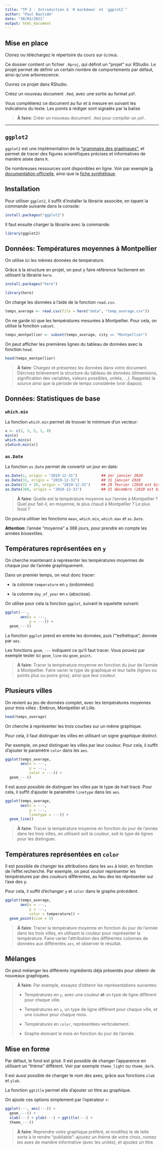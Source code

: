 ```yaml
---
title: "TP 2 - Introduction à `R markdown` et `ggplot2`"
author: "Paul Bastide"
date: "30/03/2021"
output: html_document
---
```


## Mise en place

Clonez ou téléchargez le répertoire du cours sur `GitHub`.

Ce dossier contient un fichier `.Rproj`, qui définit un "projet" sur RStudio.
Le projet permet de définir un certain nombre de comportements par défaut,
ainsi qu'une arborescence.

Ouvrez ce projet dans RStudio.

Créez un nouveau document `.Rmd`, avec une sortie au format `pdf`.

Vous compléterez ce document au fur et à mesure en suivant les indications du texte.
Les points à rédiger sont signalés par la balise

> **À faire**: Créer un nouveau document `.Rmd` pour compiler un `pdf`.

---

## `ggplot2`

`ggplot2` est une implémentation de la
["grammaire des graphiques"](https://en.wikipedia.org/wiki/Ggplot2),
et permet de tracer des figures scientifiques précises et informatives
de manière aisée dans `R`.

De nombreuses ressources sont disponibles en ligne.
Voir par exemple
[la documentation officielle](https://ggplot2.tidyverse.org/index.html),
ainsi que la [fiche synthétique](https://github.com/rstudio/cheatsheets/blob/master/data-visualization-2.1.pdf).

## Installation

Pour utiliser `ggplot2`, il suffit d'installer la librairie associée,
en tapant la commande suivante dans la console:

```r
install.packages("ggplot2")
```

Il faut ensuite charger la librairie avec la commande:

```r
library(ggplot2)
```

## Données: Températures moyennes à Montpellier

On utilise ici les mêmes données de température.

Grâce à la structure en projet, on peut y faire référence facilement en utilisant
la librairie `here`.

```r
install.packages("here")
```

```r
library(here)
```

On charge les données à l'aide de la fonction `read.csv`.

```r
temps_average <- read.csv(file = here("data", "temp_average.csv"))
```

On ne garde ici que les températures mesurées à Montpellier.
Pour cela, on utilise la fonction `subset`.

```r
temps_montpellier <- subset(temps_average, city == "Montpellier")
```

On peut afficher les premières lignes du tableau de données avec la fonction `head`.

```r
head(temps_montpellier)
```

> **À faire**: Chargez et présentez les données dans votre document.
Décrivez brièvement la structure du tableau de données 
(dimensions, signification des variables, valeurs possibles, unités, ...).
Rappelez la source ainsi que la période de temps considérée (voir diapos).

## Données: Statistiques de base

### `which.min`

La fonction `which.min` permet de trouver le minimum d'un vecteur:

```r
x <- c(2, 3, 5, 1, 8)
min(x)
which.min(x)
x[which.min(x)]
```

### `as.Date`

La fonction `as.Date` permet de convertir un jour en date:

```r
as.Date(1, origin = "2019-12-31")           ## 1er janvier 2020
as.Date(31, origin = "2019-12-31")          ## 31 janvier 2020
as.Date(31 + 29, origin = "2019-12-31")     ## 29 février (2020 est bissextile)
as.Date(366, origin = "2019-12-31")         ## 31 décembre (2020 est bissextile)
```

> **À faire**: Quelle est la température moyenne sur l'année à Montpellier ?
Quel jour fait-il, en moyenne, le plus chaud à Montpellier ?
Le plus froid ? 

On pourra utiliser les fonctions `mean`, `which.min`, `which.max` et `as.Date`.

**Attention**: l'année "moyenne" a 366 jours, pour prendre en compte les années bissextiles.

## Températures représentées en `y`

On cherche maintenant à représenter les températures moyennes de chaque jour
de l'année graphiquement.

Dans un premier temps, on veut donc tracer:

* la colonne `temperature` en `y` (ordonnées)

* la colonne `day_of_year` en `x` (abscisse).

On utilise pour cela la fonction `ggplot`, suivant le squelette suivant:

```r
ggplot(---,
       aes(x = ---,              
           y = ---)) +              
  geom_---()                     
```

La fonction `ggplot` prend en entrée les données, puis l'"esthétique", donnée par `aes`.

Les fonctions `geom_---` indiquent ce qu'il faut tracer.
Vous pouvez par exemple tester ici `geom_line` ou `geom_point`.

> **À faire**:
Tracer la température moyenne en fonction du jour de l'année à Montpellier.
Faire varier le type de graphique et leur taille (lignes ou points plus ou poins gros),
ainsi que leur couleur.

## Plusieurs villes

On revient au jeu de données complet, avec les températures moyennes pour trois
villes : Embrun, Montpellier et Lille.

```r
head(temps_average)
```

On cherche à représenter les trois courbes sur un même graphique.

Pour cela, il faut distinguer les villes en utilisant un signe graphique distinct.

Par exemple, on peut distinguer les villes par leur couleur.
Pour cela, il suffit d'ajouter le paramètre `color` dans les `aes`.

```r
ggplot(temps_average,
       aes(x = ---,              
           y = ---,
           color = ---)) +              
  geom_---()                     
```

Il est aussi possible de distinguer les villes par le type de trait tracé.
Pour cela, il suffit d'ajouter le paramètre `linetype` dans les `aes`.

```r
ggplot(temps_average,
       aes(x = ---,              
           y = ---,
           linetype = ---)) +              
  geom_line()                     
```

> **À faire**:
Tracer la température moyenne en fonction du jour de l'année dans les trois villes,
en utilisant soit la couleur, soit le type de lignes pour les distinguer.

## Températures représentées en `color`

Il est possible de changer les attributions dans les `aes` à loisir, en fonction
de l'effet recherché.
Par exemple, on peut vouloir représenter les températures par des *couleurs*
différentes, au lieu des les réprésenter sur l'axe des y.

Pour cela, il suffit d'échanger `y` et `color` dans le graphe précédent.

```r
ggplot(temps_average,
       aes(x = ---,              
           y = ---,
           color = temperature)) +              
  geom_point(size = 5)                     
```

> **À faire**:
Tracer la température moyenne en fonction du jour de l'année dans les trois villes,
en utilisant la couleur pour représenter la température.
Faire varier l'attribution des différentes colonnes de données aux différentes `aes`,
et observer le résultat.

## Mélanges

On peut mélanger les différents ingrédients déjà présentés pour obtenir de
nouveaux graphiques.

> **À faire**:
Par exemple, essayez d'obtenir les représentations suivantes:
> 
> * Températures en `y`, avec une couleur **et** un type de ligne différent pour chaque ville.
>
> * Températures en `y`, un type de ligne différent pour chaque ville, et une couleur pour chaque mois.
>
> * Températures en `color`, représentées verticalement.
>
> * Graphe donnant le mois en fonction du jour de l'année.

## Mise en forme

Par défaut, le fond est grisé.
Il est possible de changer l'apparence en utilisant un "thème" différent.
Voir par exemple `theme_light` ou `theme_dark`.

Il est aussi possible de changer le nom des axes, grâce aux fonctions `xlab` et `ylab`.

La fonction `ggtitle` permet elle d'ajouter un titre au graphique.

On ajoute ces options simplement par l'opérateur `+`:

```r
ggplot(---, aes(---)) +              
  geom_---() +
  xlab(---) + ylab(---) + ggtitle(---) + 
  theme_---()
```

> **À faire**:
Reprendre votre graphique préféré, et modifiez le de telle sorte à le rendre "publiable":
ajoutez un thème de votre choix,
nomez les axes de manière informative (avec les unités),
et ajoutez un titre.
